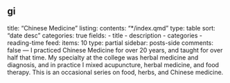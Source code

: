 gi 
---
title: "Chinese Medicine"
listing:
  contents: "*/index.qmd"
  type: table
  sort: "date desc"
  categories: true
  fields: 
    - title
    - description
    - categories
    - reading-time
  feed:
    items: 10
    type: partial
sidebar: posts-side
comments: false
---
I practiced Chinese Medicine for over 20 years, and taught for over half that time. My specialty at the college was herbal medicine and diagnosis, and in practice I mixed acupuncture, herbal medicine, and food therapy. This is an occasional series on food, herbs, and Chinese medicine.
